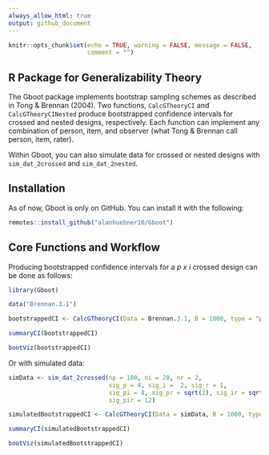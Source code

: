 ```yaml
---
always_allow_html: true
output: github_document
---
```


```r
knitr::opts_chunk$set(echo = TRUE, warning = FALSE, message = FALSE, 
                      comment = "")
```

## R Package for Generalizability Theory

The Gboot package implements bootstrap sampling schemes as described in Tong & Brennan (2004). Two functions, `CalcGTheoryCI` and `CalcGTheoryCINested` produce bootstrapped confidence intervals for crossed and nested designs, respectively. Each function can implement any combination of person, item, and observer (what Tong & Brennan call person, item, rater). 

Within Gboot, you can also simulate data for crossed or nested designs with `sim_dat_2crossed` and `sim_dat_2nested`. 

## Installation

As of now, Gboot is only on GitHub. You can install it with the following:

```r
remotes::install_github("alanhuebner10/Gboot")
```


## Core Functions and Workflow

Producing bootstrapped confidence intervals for a *p x i* crossed design can be done as follows:

```r
library(Gboot)

data("Brennan.3.1")

bootstrappedCI <- CalcGTheoryCI(Data = Brennan.3.1, B = 1000, type = "pi")

summaryCI(bootstrappedCI)

bootViz(bootstrappedCI)
```

Or with simulated data:

```r
simData <- sim_dat_2crossed(np = 100, ni = 20, nr = 2,
                            sig_p = 4, sig_i =  2, sig_r = 1,
                            sig_pi = 8, sig_pr = sqrt(2), sig_ir = sqrt(3), 
                            sig_pir = 12)

simulatedBootstrappedCI <- CalcGTheoryCI(Data = simData, B = 1000, type = "pi")

summaryCI(simulatedBootstrappedCI)

bootViz(simulatedBootstrappedCI)
```

